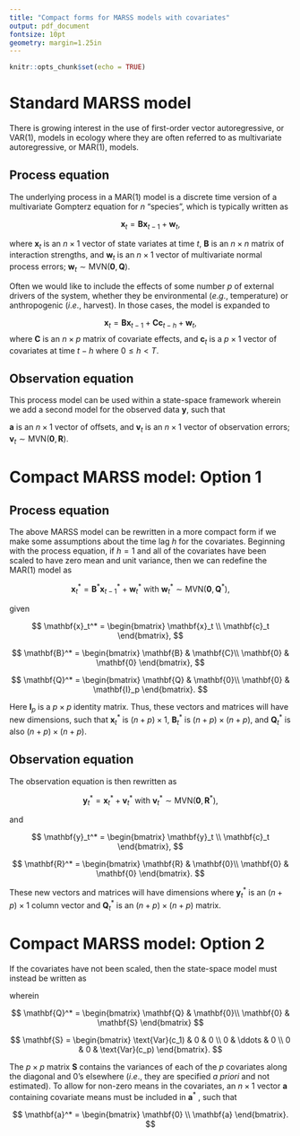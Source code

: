```yaml
---
title: "Compact forms for MARSS models with covariates"
output: pdf_document
fontsize: 10pt
geometry: margin=1.25in
---
```


```r
knitr::opts_chunk$set(echo = TRUE)
```

\begin{center}
\textbf{Mark D. Scheuerell} \\
\text{Northwest Fisheries Science Center} \\
\text{National Oceanic and Atmospheric Administration} \\
\text{Seattle WA USA} \\
\text{mark.scheuerell@noaa.gov}
\end{center}

# Standard MARSS model

There is growing interest in the use of first-order vector autoregressive, or VAR(1), models in ecology where they are often referred to as multivariate autoregressive, or MAR(1), models\footnote{See Ives et al. (2003) $Ecol ~ Monogr$ 73:301–330)}. 

## Process equation

The underlying process in a MAR(1) model is a discrete time version of a multivariate Gompterz equation for $n$ "species", which is typically written as

$$
\mathbf{x}_t = \mathbf{B} \mathbf{x}_{t-1} + \mathbf{w}_t,
$$

where $\mathbf{x}_t$ is an $n \times 1$ vector of state variates at time $t$, $\mathbf{B}$ is an $n \times n$ matrix of interaction strengths, and $\mathbf{w}_t$ is an $n \times 1$ vector of multivariate normal process errors; $\mathbf{w}_t \sim \text{MVN}(\mathbf{0}, \mathbf{Q})$.

Often we would like to include the effects of some number $p$ of external drivers of the system, whether they be environmental ($e.g.$, temperature) or anthropogenic ($i.e.$, harvest). In those cases, the model is expanded to

$$
\mathbf{x}_t = \mathbf{B} \mathbf{x}_{t-1} + \mathbf{C} \mathbf{c}_{t-h} + \mathbf{w}_t,
$$
where $\mathbf{C}$ is an $n \times p$ matrix of covariate effects, and $\mathbf{c}_t$ is a $p \times 1$ vector of covariates at time $t-h$ where $0 \leq h < T$.

## Observation equation

This process model can be used within a state-space framework wherein we add a second model for the observed data $\mathbf{y}$, such that

\begin{gather*}
\mathbf{x}_t = \mathbf{B} \mathbf{x}_{t-1} + \mathbf{C} \mathbf{c}_{t-h} + \mathbf{w}_t, \\
\mathbf{y}_t = \mathbf{x}_t + \mathbf{a} + \mathbf{v}_t,
\end{gather*}

$\mathbf{a}$ is an $n \times 1$ vector of offsets, and $\mathbf{v}_t$ is an $n \times 1$ vector of observation errors; $\mathbf{v}_t \sim \text{MVN}(\mathbf{0}, \mathbf{R})$.

# Compact MARSS model: Option 1

## Process equation

The above MARSS model can be rewritten in a more compact form if we make some assumptions about the time lag $h$ for the covariates. Beginning with the process equation, if $h = 1$ and all of the covariates have been scaled to have zero mean and unit variance, then we can redefine the MAR(1) model as

$$
\mathbf{x}_t^* = \mathbf{B}^* \mathbf{x}_{t-1}^* + \mathbf{w}_t^* ~ \text{with} ~ \mathbf{w}_t^* \sim \text{MVN}(\mathbf{0}, \mathbf{Q}^*),
$$

given

$$
\mathbf{x}_t^* = 
\begin{bmatrix}
    \mathbf{x}_t \\
    \mathbf{c}_t
\end{bmatrix},
$$

$$
\mathbf{B}^* = 
\begin{bmatrix}
    \mathbf{B} & \mathbf{C}\\
    \mathbf{0} & \mathbf{0}
\end{bmatrix},
$$

$$
\mathbf{Q}^* = 
\begin{bmatrix}
    \mathbf{Q} & \mathbf{0}\\
    \mathbf{0} & \mathbf{I}_p
\end{bmatrix}. 
$$

Here $\mathbf{I}_p$ is a $p \times p$ identity matrix. Thus, these vectors and matrices will have new dimensions, such that $\mathbf{x}_t^*$ is $(n + p) \times 1$, $\mathbf{B}_t^*$ is $(n + p) \times (n + p)$, and $\mathbf{Q}_t^*$ is also $(n + p) \times (n + p)$.

## Observation equation

The observation equation is then rewritten as

$$
\mathbf{y}_t^* = \mathbf{x}_t^* + \mathbf{v}_t^* ~ \text{with} ~ \mathbf{v}_t^* \sim \text{MVN}(\mathbf{0}, \mathbf{R}^*),
$$

and

$$
\mathbf{y}_t^* = 
\begin{bmatrix}
    \mathbf{y}_t \\
    \mathbf{c}_t
\end{bmatrix},
$$

$$
\mathbf{R}^* = 
\begin{bmatrix}
    \mathbf{R} & \mathbf{0}\\
    \mathbf{0} & \mathbf{0}
\end{bmatrix}. 
$$

These new vectors and matrices will have dimensions where $\mathbf{y}_t^*$ is an $(n + p) \times 1$ column vector and $\mathbf{Q}_t^*$ is an $(n + p) \times (n + p)$ matrix.

# Compact MARSS model: Option 2

If the covariates have not been scaled, then the state-space model must instead be written as

\begin{gather*}
\mathbf{x}_t^* = \mathbf{B}^* \mathbf{x}_{t-1}^* + \mathbf{w}_t^* ~ \text{with} ~ \mathbf{w}_t^* \sim \text{MVN}(\mathbf{0}, \mathbf{Q}^*) \\
\mathbf{y}_t^* = \mathbf{x}_t^* + \mathbf{a}^* + \mathbf{v}_t^* ~ \text{with} ~ \mathbf{v}_t^* \sim \text{MVN}(\mathbf{0}, \mathbf{R}^*),
\end{gather*}

wherein 

$$
\mathbf{Q}^* = 
\begin{bmatrix}
    \mathbf{Q} & \mathbf{0}\\
    \mathbf{0} & \mathbf{S}
\end{bmatrix}
$$

$$
\mathbf{S} = 
\begin{bmatrix}
    \text{Var}(c_1) & 0 & 0 \\
    0 & \ddots & 0 \\
    0 & 0 & \text{Var}(c_p)
\end{bmatrix}. 
$$

The $p \times p$ matrix $\mathbf{S}$ contains the variances of each of the $p$ covariates along the diagonal and 0’s elsewhere ($i.e.$, they are specified $a ~ priori$ and not estimated). To allow for non-zero means in the covariates, an $n \times 1$ vector $\mathbf{a}$  containing covariate means must be included in $\mathbf{a}^*$ , such that

$$
\mathbf{a}^* = 
\begin{bmatrix}
    \mathbf{0} \\
    \mathbf{a}
\end{bmatrix}.
$$

